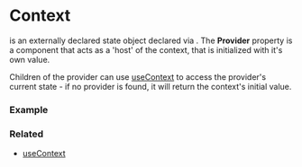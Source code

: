 
# Context

<CodePreview data={contextTypePreview} /> is an externally declared state object declared via <CodePreview data={createContextPreview} />.
The <b>Provider</b> property is a component that acts as a 'host' of the context, that is initialized with it's own value.

Children of the provider can use <a href="/docs/hooks/useContext">useContext</a> to access the provider's current state - if no provider is found, it will return the context's initial value.

### Example

<div className="not-prose">
  <ContextExample />
</div>

### Related
<ul>
  <li><a href="/docs/hooks/useContext">useContext</a></li>
</ul>